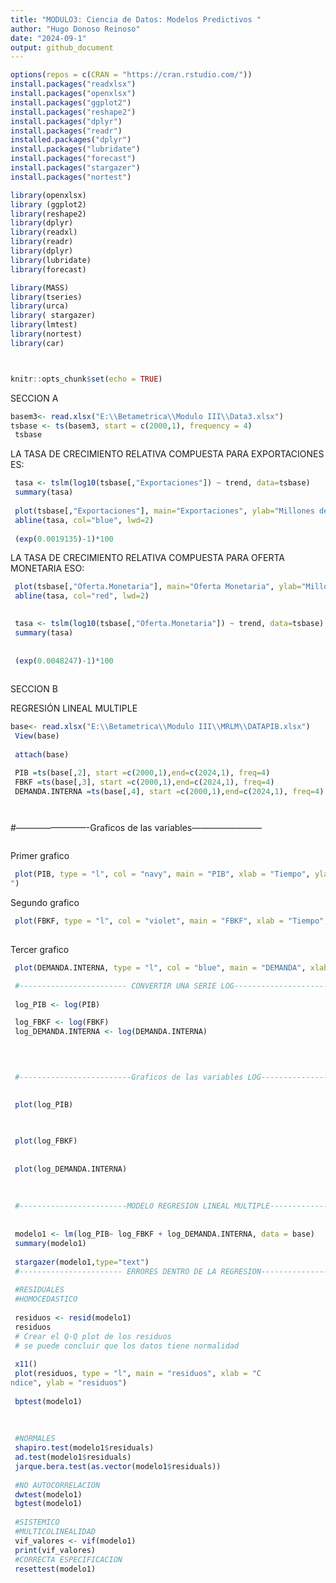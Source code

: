 ---
title: "MODULO3: Ciencia de Datos: Modelos Predictivos "
author: "Hugo Donoso Reinoso"
date: "2024-09-1"
output: github_document
---

```{r setup, include=FALSE}
options(repos = c(CRAN = "https://cran.rstudio.com/"))
install.packages("readxlsx")
install.packages("openxlsx")
install.packages("ggplot2")
install.packages("reshape2")
install.packages("dplyr")
install.packages("readr")
installed.packages("dplyr")
install.packages("lubridate")
install.packages("forecast")
install.packages("stargazer")
install.packages("nortest")

library(openxlsx)
library (ggplot2)
library(reshape2)
library(dplyr)
library(readxl)
library(readr)
library(dplyr)
library(lubridate)
library(forecast)

library(MASS)
library(tseries)
library(urca)
library( stargazer)
library(lmtest)
library(nortest)
library(car)



knitr::opts_chunk$set(echo = TRUE)
```


SECCION A
```{r}
basem3<- read.xlsx("E:\\Betametrica\\Modulo III\\Data3.xlsx")
tsbase <- ts(basem3, start = c(2000,1), frequency = 4)
 tsbase
```

LA TASA DE CRECIMIENTO RELATIVA COMPUESTA
PARA  EXPORTACIONES ES: 


```{r}

 tasa <- tslm(log10(tsbase[,"Exportaciones"]) ~ trend, data=tsbase)
 summary(tasa)
 
 plot(tsbase[,"Exportaciones"], main="Exportaciones", ylab="Millones de USD", xlab="Tiempo")
 abline(tasa, col="blue", lwd=2)
 
 (exp(0.0019135)-1)*100
```


LA TASA DE CRECIMIENTO RELATIVA COMPUESTA 
PARA OFERTA MONETARIA ESO:

```{r}
 plot(tsbase[,"Oferta.Monetaria"], main="Oferta Monetaria", ylab="Millones de USD", xlab="Tiempo")
 abline(tasa, col="red", lwd=2)

 
 tasa <- tslm(log10(tsbase[,"Oferta.Monetaria"]) ~ trend, data=tsbase)
 summary(tasa)
 
 
 (exp(0.0048247)-1)*100
 
```



SECCION B

REGRESIÓN LINEAL MULTIPLE





```{r}
base<- read.xlsx("E:\\Betametrica\\Modulo III\\MRLM\\DATAPIB.xlsx")
 View(base)
 
 attach(base)

 PIB =ts(base[,2], start =c(2000,1),end=c(2024,1), freq=4)
 FBKF =ts(base[,3], start =c(2000,1),end=c(2024,1), freq=4)
 DEMANDA.INTERNA =ts(base[,4], start =c(2000,1),end=c(2024,1), freq=4)




```

 #-------------------------Graficos de las variables------------------------

 
```{r}

```
 Primer grafico

```{r}
 plot(PIB, type = "l", col = "navy", main = "PIB", xlab = "Tiempo", ylab = "Miles de US dólares
")
```

Segundo grafico

```{r}
 plot(FBKF, type = "l", col = "violet", main = "FBKF", xlab = "Tiempo", ylab = "Miles de US dólares")
 
```


Tercer grafico
```{r}
 plot(DEMANDA.INTERNA, type = "l", col = "blue", main = "DEMANDA", xlab = "Tiempo", ylab = "Miles de US dólares")
```


```{r}
 
 #------------------------ CONVERTIR UNA SERIE LOG------------------------
 
 log_PIB <- log(PIB)  

 log_FBKF <- log(FBKF)  
 log_DEMANDA.INTERNA <- log(DEMANDA.INTERNA)  

 

 
 #-------------------------Graficos de las variables LOG------------------------
 

 plot(log_PIB)
 
 

 plot(log_FBKF)
 
 
 plot(log_DEMANDA.INTERNA)
 
 
 
 #------------------------MODELO REGRESION LINEAL MULTIPLE------------------------
 
 
 modelo1 <- lm(log_PIB~ log_FBKF + log_DEMANDA.INTERNA, data = base)
 summary(modelo1)
 
 stargazer(modelo1,type="text")
 #----------------------- ERRORES DENTRO DE LA REGRESION------------------------
 
 #RESIDUALES
 #HOMOCEDASTICO
 
 residuos <- resid(modelo1)
 residuos
 # Crear el Q-Q plot de los residuos
 # se puede concluir que los datos tiene normalidad
 
 x11()
 plot(residuos, type = "l", main = "residuos", xlab = "C
ndice", ylab = "residuos")
 
 bptest(modelo1)
 
 
 
 #NORMALES
 shapiro.test(modelo1$residuals)
 ad.test(modelo1$residuals)
 jarque.bera.test(as.vector(modelo1$residuals))
 
 #NO AUTOCORRELACION
 dwtest(modelo1)
 bgtest(modelo1)
 
 #SISTEMICO
 #MULTICOLINEALIDAD
 vif_valores <- vif(modelo1)
 print(vif_valores)
 #CORRECTA ESPECIFICACION
 resettest(modelo1)
 


```

























